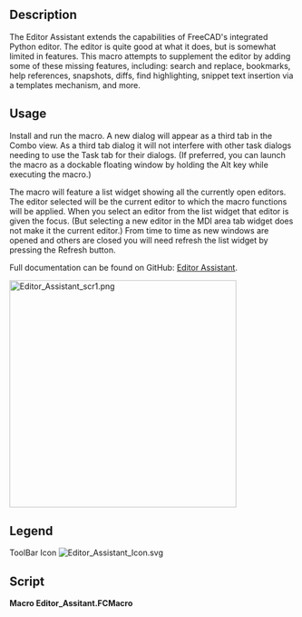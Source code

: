 <languages/>
<translate>

<!--T:1-->
{{Macro
|Name=Macro Editor Assistant
|Icon=Editor_Assistant_Icon.svg
|Description=Extend functionality of FreeCAD's integrated Python editor
|Author=TheMarkster
|Version=2.04
|Date=2025-06-19
|FCVersion=0.21 or later
|Download=[https://wiki.freecad.org/File:Editor_Assistant_Icon.svg ToolBar Icon]
|SeeAlso=
|Links=[https://github.com/mwganson/Editor_Assistant Documentation on Github]
}}

== Description == <!--T:2-->

<!--T:3-->
The Editor Assistant extends the capabilities of FreeCAD's integrated Python editor. The editor is quite good at what it does, but is somewhat limited in features. This macro attempts to supplement the editor by adding some of these missing features, including: search and replace, bookmarks, help references, snapshots, diffs, find highlighting, snippet text insertion via a templates mechanism, and more.

== Usage == <!--T:4-->

<!--T:5-->
Install and run the macro. A new dialog will appear as a third tab in the Combo view. As a third tab dialog it will not interfere with other task dialogs needing to use the Task tab for their dialogs. (If preferred, you can launch the macro as a dockable floating window by holding the Alt key while executing the macro.)

<!--T:6-->
The macro will feature a list widget showing all the currently open editors. The editor selected will be the current editor to which the macro functions will be applied. When you select an editor from the list widget that editor is given the focus. (But selecting a new editor in the MDI area tab widget does not make it the current editor.) From time to time as new windows are opened and others are closed you will need refresh the list widget by pressing the Refresh button.

<!--T:7-->
Full documentation can be found on GitHub: [https://github.com/mwganson/Editor_Assistant Editor Assistant].

</translate>
[[File:Editor_Assistant_scr1.png|400px]]
<translate>
<!--T:8-->
{{Caption|Macro Editor Assistant screenshot‎}}

== Legend == <!--T:9-->

</translate>
{{Codeextralink|https://gist.github.com/mwganson/20475dad57d9b659190f082d20e3bde6/raw/fe7f3a45620b84a7a01dd48acf46b5c28ec4014b/Editor_Assistant.FCMacro|Editor_Assistant.FCMacro}}
<translate>

<!--T:10-->
ToolBar Icon
</translate>
[[Image:Editor_Assistant_Icon.svg]]
<translate>

== Script == <!--T:11-->

</translate>
'''Macro Editor_Assitant.FCMacro'''

{{CodeDownload|https://gist.github.com/mwganson/20475dad57d9b659190f082d20e3bde6|Editor_Assitant.FCMacro}}